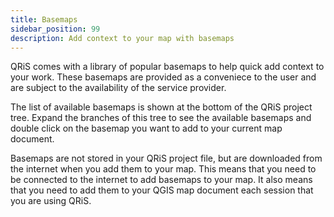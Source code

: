 ```yaml
---
title: Basemaps
sidebar_position: 99
description: Add context to your map with basemaps
---
```


QRiS comes with a library of popular basemaps to help quick add context to your work. These basemaps are provided as a conveniece to the user and are subject to the availability of the service provider.

The list of available basemaps is shown at the bottom of the QRiS project tree. Expand the branches of this tree to see the available basemaps and double click on the basemap you want to add to your current map document.

Basemaps are not stored in your QRiS project file, but are downloaded from the internet when you add them to your map. This means that you need to be connected to the internet to add basemaps to your map. It also means that you need to add them to your QGIS map document each session that you are using QRiS.